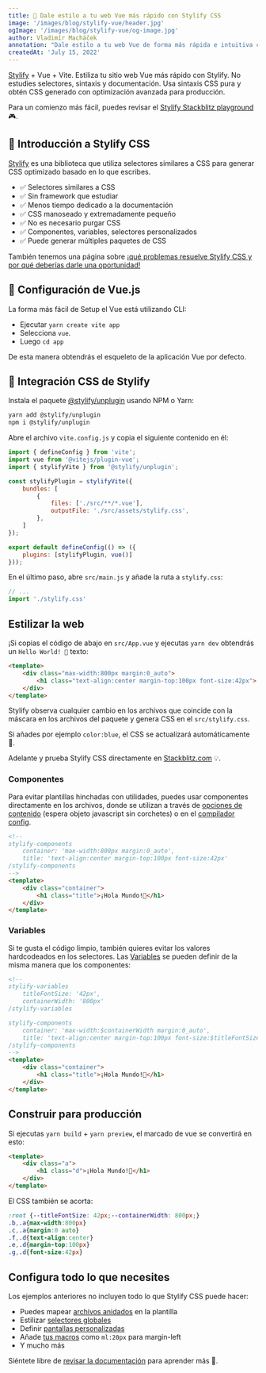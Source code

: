 ```yaml
---
title: 🚀 Dale estilo a tu web Vue más rápido con Stylify CSS
image: '/images/blog/stylify-vue/header.jpg'
ogImage: '/images/blog/stylify-vue/og-image.jpg'
author: Vladimír Macháček
annotation: "Dale estilo a tu web Vue de forma más rápida e intuitiva con Stylify"
createdAt: 'July 15, 2022'
---
```

[Stylify](/) + Vue + Vite. Estiliza tu sitio web Vue más rápido con Stylify. No estudies selectores, sintaxis y documentación. Usa sintaxis CSS pura y obtén CSS generado con optimización avanzada para producción.

Para un comienzo más fácil, puedes revisar el [Stylify Stackblitz playground](https://stackblitz.com/edit/stylify-vue-vite?file=src%2FApp.vue) 🎮.

## 💎 Introducción a Stylify CSS
[Stylify](/) es una biblioteca que utiliza selectores similares a CSS para generar CSS optimizado basado en lo que escribes.

- ✅ Selectores similares a CSS
- ✅ Sin framework que estudiar
- ✅ Menos tiempo dedicado a la documentación
- ✅ CSS manoseado y extremadamente pequeño
- ✅ No es necesario purgar CSS
- ✅ Componentes, variables, selectores personalizados
- ✅ Puede generar múltiples paquetes de CSS

También tenemos una página sobre [¡qué problemas resuelve Stylify CSS y por qué deberías darle una oportunidad!](/es/docs/get-started/why-stylify-css)

## 🚀 Configuración de Vue.js
La forma más fácil de Setup el Vue está utilizando CLI:
- Ejecutar `yarn create vite app`
- Selecciona `vue`.
- Luego `cd app`

De esta manera obtendrás el esqueleto de la aplicación Vue por defecto.

## 🔌 Integración CSS de Stylify
Instala el paquete [@stylify/unplugin](/es/docs/unplugin) usando NPM o Yarn:

```bash
yarn add @stylify/unplugin
npm i @stylify/unplugin
```

Abre el archivo `vite.config.js` y copia el siguiente contenido en él:

```javascript
import { defineConfig } from 'vite';
import vue from '@vitejs/plugin-vue';
import { stylifyVite } from '@stylify/unplugin';

const stylifyPlugin = stylifyVite({
	bundles: [
		{
			files: ['./src/**/*.vue'],
			outputFile: './src/assets/stylify.css',
		},
	]
});

export default defineConfig(() => ({
	plugins: [stylifyPlugin, vue()]
}));

```

En el último paso, abre `src/main.js` y añade la ruta a `stylify.css`:

```javascript
// ...
import './stylify.css'
```

## Estilizar la web
¡Si copias el código de abajo en `src/App.vue` y ejecutas `yarn dev` obtendrás un `Hello World! 🎉` texto:

```html
<template>
	<div class="max-width:800px margin:0_auto">
		<h1 class="text-align:center margin-top:100px font-size:42px">¡Hola Mundo!🤩</h1>
	</div>
</template>
```

Stylify observa cualquier cambio en los archivos que coincide con la máscara en los archivos del paquete y genera CSS en el `src/stylify.css`.

Si añades por ejemplo `color:blue`, el CSS se actualizará automáticamente 🎉.

Adelante y prueba Stylify CSS directamente en [Stackblitz.com](https://stackblitz.com/edit/stylify-vue-vite?file=src%2FApp.vue) 💡.

### Componentes
Para evitar plantillas hinchadas con utilidades, puedes usar
componentes directamente en los archivos, donde se utilizan a través de [opciones de contenido](/es/docs/get-started#defining-a-component) (espera objeto javascript sin corchetes) o en el [compilador config](/es/docs/get-started#defining-a-component).

```html
<!--
stylify-components
	container: 'max-width:800px margin:0_auto',
	title: 'text-align:center margin-top:100px font-size:42px'
/stylify-components
-->
<template>
	<div class="container">
		<h1 class="title">¡Hola Mundo!🤩</h1>
	</div>
</template>
```

### Variables
Si te gusta el código limpio, también quieres evitar los valores hardcodeados en los selectores. Las [Variables](/es/docs/get-started#adding-a-variable) se pueden definir de la misma manera que los componentes:

```html
<!--
stylify-variables
	titleFontSize: '42px',
	containerWidth: '800px'
/stylify-variables

stylify-components
	container: 'max-width:$containerWidth margin:0_auto',
	title: 'text-align:center margin-top:100px font-size:$titleFontSize'
/stylify-components
-->
<template>
	<div class="container">
		<h1 class="title">¡Hola Mundo!🤩</h1>
	</div>
</template>
```

## Construir para producción
Si ejecutas `yarn build` + `yarn preview`, el marcado de vue se convertirá en esto:

```html
<template>
	<div class="a">
		<h1 class="d">¡Hola Mundo!🤩</h1>
	</div>
</template>
```

El CSS también se acorta:
```css
:root {--titleFontSize: 42px;--containerWidth: 800px;}
.b,.a{max-width:800px}
.c,.a{margin:0 auto}
.f,.d{text-align:center}
.e,.d{margin-top:100px}
.g,.d{font-size:42px}
```

## Configura todo lo que necesites
Los ejemplos anteriores no incluyen todo lo que Stylify CSS puede hacer:
- Puedes mapear [archivos anidados](/es/docs/bundler#files-content-option) en la plantilla
- Estilizar [selectores globales](/es/docs/stylify/compiler#customselectors)
- Definir [pantallas personalizadas](/es/docs/stylify/compiler#screens)
- Añade [tus macros](/es/docs/stylify/compiler#macros) como `ml:20px` para margin-left
- Y mucho más

Siéntete libre de [revisar la documentación](/es/docs/get-started) para aprender más 💎.
